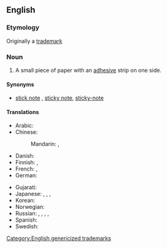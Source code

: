 ==English==
{{wikipedia}}

===Etymology===
Originally a [[trademark]]

===Noun===
{{en-noun|head=[[post]]-[[it]] [[note]]}}

# A small piece of paper with an [[adhesive]] strip on one side.

====Synonyms====
* {{sense|paper with adhesive strip}} [[stick note]] {{qualifier|informal}}, [[sticky note]], [[sticky-note]]

====Translations====
{{trans-top|a small piece of paper with an adhesive strip on one side}}
* Arabic: {{t|ar|ورقة لاصقة|f}}
* Chinese:
*: Mandarin: {{t|cmn|便利貼|sc=Hani}}, {{t|cmn|便利贴|tr=biànlìtiē|sc=Hani}}
* Danish: {{t|da|post-it}}
* Finnish: {{t|fi|tarralappu}}, {{t|fi|muistilappu}}
* French: {{t+|fr|post-it|m}} {{qualifier|also capitalised "Post-it" as in trademark}}, {{t+|fr|pense-bête}}
* German: {{t|de|Klebezettel|m}}
{{trans-mid}}
* Gujarati: {{t|gu|ચોંટતી ચિઠ્ઠી|f}}
* Japanese: {{t+|ja|付箋|tr=ふせん, fusen|sc=Jpan}}, {{t|ja|附箋|tr=ふせん, fusen|sc=Jpan}}, {{t|ja|付箋紙|tr=ふせんがみ, fusengami|sc=Jpan}}, {{t|ja|ポストイット|tr=posutoitto|sc=Jpan}}
* Korean: {{t|ko|포스트잇|tr=poseuteuit|sc=Kore}}
* Norwegian: {{t|no|post-it}}
* Russian: {{t+|ru|сти́кер|m}}, {{t+|ru|запи́ска|f}}, {{t+|ru|заме́тка|f}} {{qualifier|note, memo}}, {{t|ru|по́ст-ит|m}}, {{t|ru|[[клейкий|кле́йкая]] [[бума́га]] [[для]] [[заметка|заме́ток]]|f}}
* Spanish: {{t+|es|pósit}}
* Swedish: {{t|sv|Post-It-lapp|c}}
{{trans-bottom}}

[[Category:English genericized trademarks]]